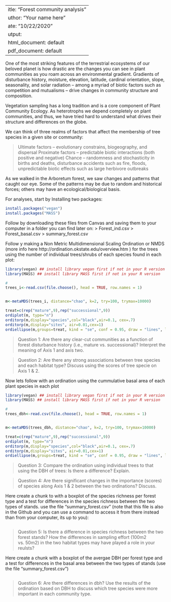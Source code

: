  ---
title: "Forest community analysis"
author: "Your name here"
date: "10/22/2020"
output:
  html_document: default
  pdf_document: default
---

One of the most striking features of the terrestrial ecosystems of our beloved planet is how drastic are the changes you can see in plant communities as you roam across an environmental gradient. Gradients of disturbance history, moisture, elevation, latitude, cardinal orientation, slope, seasonality, and solar radiation – among a myriad of biotic factors such as competition and mutualisms – drive changes in community structure and composition.

Vegetation sampling has a long tradition and is a core component of Plant Community Ecology. As heterotrophs we depend completely on plant communities, and thus, we have tried hard to understand what drives their structure and differences on the globe.

We can think of three realms of factors that affect the membership of tree species in a given site or community:

> Ultimate factors – evolutionary constrains, biogeography, and dispersal
> Proximate factors – predictable biotic interactions (both positive and negative)
> Chance – randomness and stochasticity in births and deaths, disturbance accidents such as fire, floods, unpredictable biotic effects such as large herbivore outbreaks

As we walked in the Arboretum forest, we saw changes and patterns that caught our eye. Some of the patterns may be due to random and historical forces; others may have an ecological/biological basis. 


For analyses, start by Installing two packages:
```r
install.packages("vegan")
install.packages("MASS")

```

Follow by downloading these files from Canvas and saving them to your computer in a folder you can find later on:
> Forest_ind.csv
> Forest_basal.csv
> summary_forest.csv

Follow y making a Non Metric Multidimensional Scaling Ordination or NMDS (more info here http://ordination.okstate.edu/overview.htm ) for the trees using the number of individual trees/shrubs of each species found in each plot:

```r

library(vegan) ## install library vegan first if not in your R version
library(MASS) ## install library MASS first if not in your R version

# 
trees_i<-read.csv(file.choose(), head = TRUE, row.names = 1)


m<-metaMDS(trees_i, distance="chao", k=2, try=100, trymax=10000)

treat=c(rep("mature",9),rep("successional",9))
ordiplot(m, type="n")
orditorp(m,display="species",col="black",air=0.1, cex=.7)
orditorp(m,display="sites", air=0.01,cex=1) 
ordiellipse(m,groups=treat, kind = "se", conf = 0.95, draw = "lines", lwd = 3, lty = 2,  col = c(rep("blueviolet"), rep("red")), w = NULL, label=FALSE)


```


> Question 1: Are there any clear-cut communities as a function of forest disturbance history (i.e., mature vs. successional)? Interpret the meaning of Axis 1 and axis two.

> Question 2: Are there any strong associations between tree species and each habitat type? Discuss using the scores of tree specie on Axis 1 & 2.


Now lets follow with an ordination using the cummulative basal area of each plant species in each plot

```r
library(vegan) ## install library vegan first if not in your R version
library(MASS) ## install library MASS first if not in your R version

# 
trees_dbh<-read.csv(file.choose(), head = TRUE, row.names = 1)


m<-metaMDS(trees_dbh, distance="chao", k=2, try=100, trymax=10000)

treat=c(rep("mature",9),rep("successional",9))
ordiplot(m, type="n")
orditorp(m,display="species",col="black",air=0.1, cex=.7)
orditorp(m,display="sites", air=0.01,cex=1) 
ordiellipse(m,groups=treat, kind = "se", conf = 0.95, draw = "lines", lwd = 3, lty = 2,  col = c(rep("lightblue"), rep("orange")), w = NULL, label=FALSE)


```


> Question 3: Compare the ordination using individual trees to that using the DBH of trees: Is there a difference? Explain.

> Question 4: Are there significant changes in the importance (scores) of species along Axis 1 & 2 between the two ordinations? Discuss.


Here create a chunk to with a boxplot of the species richness per forest type and a test for differences in the species richness between the two types of stands. use the file "summary_forest.csv" (note that this file is also in the Github and you can use a command to access it from there instead than from your computer, its up to you):

```r

```

> Question 5: Is there a difference in species richness between the two forest stands? How the differences in sampling effort (100m2 vs. 50m2) in the two habitat types may have played a role in your reulsts?


Here create a chunk with a boxplot of the avergae DBH per forest type and a test for differences in the basal area between the two types of stands (use the file "summary_forest.csv")


```r

```

> Question 6: Are there differences in dbh? Use the results of the ordination based on DBH to discuss which tree species were more important in each community type.


